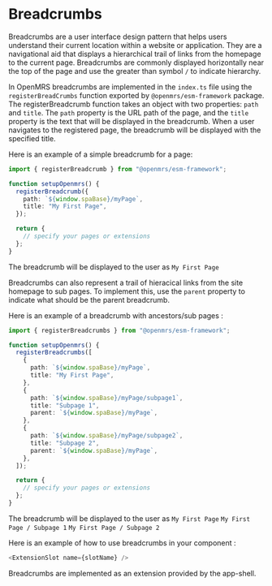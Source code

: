 # Breadcrumbs

Breadcrumbs are a user interface design pattern that helps users understand their current location within a website or application. They are a navigational aid that displays a hierarchical trail of links from the homepage to the current page. Breadcrumbs are commonly displayed horizontally near the top of the page and use the greater than symbol `/` to indicate hierarchy.

In OpenMRS breadcrumbs are implemented in the `index.ts` file using the `registerBreadCrumbs` function exported by `@openmrs/esm-framework` package.
The registerBreadcrumb function takes an object with two properties: `path` and `title`. The `path` property is the URL path of the page, and the `title` property is the text that will be displayed in the breadcrumb. When a user navigates to the registered page, the breadcrumb will be displayed with the specified title.

Here is an example of a simple breadcrumb for a page:

```ts copy
import { registerBreadcrumb } from "@openmrs/esm-framework";

function setupOpenmrs() {
  registerBreadcrumb({
    path: `${window.spaBase}/myPage`,
    title: "My First Page",
  });

  return {
    // specify your pages or extensions
  };
}
```

The breadcrumb will be displayed to the user as `My First Page`

Breadcrumbs can also represent a trail of hieracical links from the site homepage to sub pages. To implement this, use the `parent` property to indicate what should
be the parent breadcrumb.

Here is an example of a breadcrumb with ancestors/sub pages :

```ts copy
import { registerBreadcrumbs } from "@openmrs/esm-framework";

function setupOpenmrs() {
  registerBreadcrumbs([
    {
      path: `${window.spaBase}/myPage`,
      title: "My First Page",
    },
    {
      path: `${window.spaBase}/myPage/subpage1`,
      title: "Subpage 1",
      parent: `${window.spaBase}/myPage`,
    },
    {
      path: `${window.spaBase}/myPage/subpage2`,
      title: "Subpage 2",
      parent: `${window.spaBase}/myPage`,
    },
  ]);

  return {
    // specify your pages or extensions
  };
}
```

The breadcrumb will be displayed to the user as `My First Page` `My First Page / Subpage 1` `My First Page / Subpage 2 `

Here is an example of how to use breadcrumbs in your component :

```ts copy
<ExtensionSlot name={slotName} />
```

Breadcrumbs are implemented as an extension provided by the app-shell.
